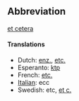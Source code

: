 ==Abbreviation==

[[etcetera|et cetera]]

====Translations====
*Dutch: [[enz.]], [[etc.]]
*Esperanto: [[ktp]]
*French: [[etc.]]
*[[Italian]]: ecc
*Swedish: etc, [[et c.]]